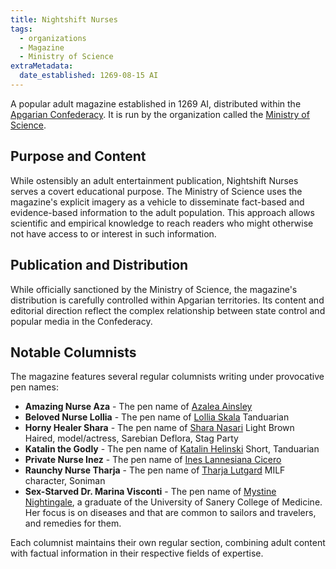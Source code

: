 ```yaml
---
title: Nightshift Nurses
tags:
  - organizations
  - Magazine
  - Ministry of Science
extraMetadata:
  date_established: 1269-08-15 AI
---
```


A popular adult magazine established in 1269 AI, distributed within the
[Apgarian Confederacy](../locations/apgar.mdx). It is run by the organization
called the [Ministry of Science](./ministry-of-science.mdx).

## Purpose and Content

While ostensibly an adult entertainment publication, Nightshift Nurses serves a
covert educational purpose. The Ministry of Science uses the magazine's explicit
imagery as a vehicle to disseminate fact-based and evidence-based information to
the adult population. This approach allows scientific and empirical knowledge to
reach readers who might otherwise not have access to or interest in such
information.

## Publication and Distribution

While officially sanctioned by the Ministry of Science, the magazine's
distribution is carefully controlled within Apgarian territories. Its content
and editorial direction reflect the complex relationship between state control
and popular media in the Confederacy.

## Notable Columnists

<Stub />

The magazine features several regular columnists writing under provocative pen
names:

- **Amazing Nurse Aza** - The pen name of
  [Azalea Ainsley](../characters/azalea-ainsley.mdx)
- **Beloved Nurse Lollia** - The pen name of
  [Lollia Skala](../characters/lollia-skala.mdx) Tanduarian
- **Horny Healer Shara** - The pen name of
  [Shara Nasari](../characters/shara-nasari.mdx) Light Brown Haired,
  model/actress, Sarebian Deflora, Stag Party
- **Katalin the Godly** - The pen name of
  [Katalin Helinski](../characters/katalin-helinski.mdx) Short, Tanduarian
- **Private Nurse Inez** - The pen name of
  [Ines Lannesiana Cicero](../characters/ines-lannesiana-cicero.mdx)
- **Raunchy Nurse Tharja** - The pen name of
  [Tharja Lutgard](../characters/tharja-lutgard.mdx) MILF character, Soniman
- **Sex-Starved Dr. Marina Visconti** - The pen name of
  [Mystine Nightingale](../characters/mystine-nightingale.mdx), a graduate of
  the University of Sanery College of Medicine. Her focus is on diseases and
  that are common to sailors and travelers, and remedies for them.

Each columnist maintains their own regular section, combining adult content with
factual information in their respective fields of expertise.
